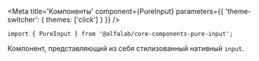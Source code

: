


<Meta
    title='Компоненты'
    component={PureInput}
    parameters={{ 'theme-switcher': { themes: ['click'] } }}
/>


<!-- Canvas -->

<Story name='PureInput'>
    <PureInput
        size={select('size', ['s', 'm', 'l'], 's')}
        type={select(
            'type',
            ['number', 'card', 'email', 'money', 'password', 'tel', 'text'],
            'text',
        )}
        block={boolean('block', false)}
        disabled={boolean('disabled', false)}
        placeholder={text('placeholder', '')}
    />
</Story>


<!-- Docs -->

<ComponentHeader
    name='PureInput'
    version={version}
    package='@alfalab/core-components-pure-input'
    stage={2}
    design='https://www.figma.com/file/hqSP3L6qu8UcL3sf18Su1M/Web-Components?node-id=49%3A0'
/>

```tsx
import { PureInput } from '@alfalab/core-components-pure-input';
```

Компонент, представляющий из себя стилизованный нативный `input`.

<PureInput />


<Props of={PureInput} />
